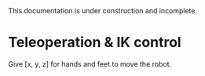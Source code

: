 
<Callout type="warning" emoji="⚠️">
This documentation is under construction and incomplete.
</Callout>

# Teleoperation & IK control

Give [x, y, z] for hands and feet to move the robot.


